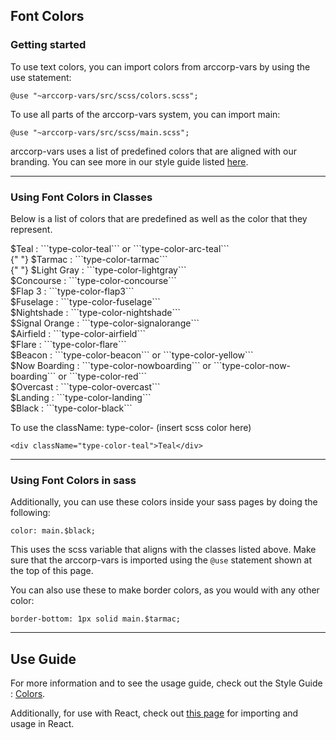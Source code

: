 
<Meta title="Utilities/Classes/Colors" />

## Font Colors

### Getting started

To use text colors, you can import colors from arccorp-vars by using the use statement:

```
@use "~arccorp-vars/src/scss/colors.scss";
```

To use all parts of the arccorp-vars system, you can import main:

```
@use "~arccorp-vars/src/scss/main.scss";
```

arccorp-vars uses a list of predefined colors that are aligned with our branding. You can see more in our style guide listed <a href="https://www2.arccorp.com/styleguide">here</a>.

<hr />

### Using Font Colors in Classes


Below is a list of colors that are predefined as well as the color that they represent.

<div className="type-font-regular type-color-teal">
  $Teal : ```type-color-teal``` or ```type-color-arc-teal```
</div>
<div className="type-font-regular type-color-tarmac">
  {" "}
  $Tarmac : ```type-color-tarmac```
</div>
<div className="type-font-regular type-color-lightgray">
  {" "}
  $Light Gray : ```type-color-lightgray```
</div>
<div className="type-font-regular type-color-concourse">
  $Concourse : ```type-color-concourse```
</div>
<div className="type-font-regular type-color-flap3">
  $Flap 3 : ```type-color-flap3```
</div>
<div className="type-font-regular type-color-fuselage">
  $Fuselage : ```type-color-fuselage```
</div>
<div className="type-font-regular type-color-nightshade">
  $Nightshade : ```type-color-nightshade```
</div>
<div className="type-font-regular type-color-signalorange">
  $Signal Orange : ```type-color-signalorange```
</div>
<div className="type-font-regular type-color-airfield">
  $Airfield : ```type-color-airfield```
</div>
<div className="type-font-regular type-color-flare">
  $Flare : ```type-color-flare```
</div>
<div className="type-font-regular type-color-beacon">
  $Beacon : ```type-color-beacon``` or ```type-color-yellow```
</div>
<div className="type-font-regular type-color-nowboarding">
  $Now Boarding : ```type-color-nowboarding``` or ```type-color-now-boarding```
  or ```type-color-red```
</div>
<div className="type-font-regular type-color-overcast">
  $Overcast : ```type-color-overcast```
</div>
<div className="type-font-regular type-color-landing">
  $Landing : ```type-color-landing```
</div>
<div className="type-font-regular type-color-black">
  $Black : ```type-color-black```
</div>

To use the className: type-color- (insert scss color here) <br/>

```
<div className="type-color-teal">Teal</div>
```

<hr />

### Using Font Colors in sass

Additionally, you can use these colors inside your sass pages by doing the following:

```
color: main.$black;
```

This uses the scss variable that aligns with the classes listed above. Make sure that the arccorp-vars is imported using the `@use` statement shown at the top of this page.

You can also use these to make border colors, as you would with any other color:

```
border-bottom: 1px solid main.$tarmac;
```

<hr />

## Use Guide

For more information and to see the usage guide, check out the Style Guide : <a href="https://www2.arccorp.com/styleguide/visual-identity#colorPalette">Colors</a>.

Additionally, for use with React, check out <a href="http://localhost:6006/?path=/docs/example-introduction--docs#using-react-components">this page</a> for importing and usage in React.
